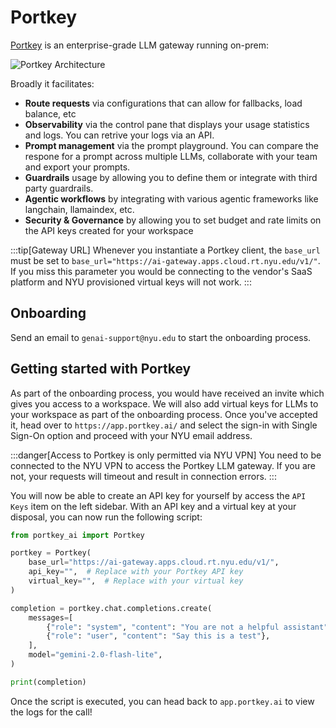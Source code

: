 # Portkey

[Portkey](https://portkey.ai/docs/introduction/what-is-portkey) is an enterprise-grade LLM gateway running on-prem:

![Portkey Architecture](./static/portkey_arch.png)

Broadly it facilitates:
-   **Route requests** via configurations that can allow for fallbacks, load balance, etc
-   **Observability** via the control pane that displays your usage statistics and logs. You can retrive your logs via an API.
-   **Prompt management** via the prompt playground. You can compare the respone for a prompt across multiple LLMs, collaborate with your team and export your prompts.
-   **Guardrails** usage by allowing you to define them or integrate with third party guardrails.
-   **Agentic workflows** by integrating with various agentic frameworks like langchain, llamaindex, etc.
-   **Security & Governance** by allowing you to set budget and rate limits on the API keys created for your workspace

:::tip[Gateway URL]
Whenever you instantiate a Portkey client, the `base_url` must be set to `base_url="https://ai-gateway.apps.cloud.rt.nyu.edu/v1/"`. If you miss this parameter you would be connecting to the vendor's SaaS platform and NYU provisioned virtual keys will not work.
:::

## Onboarding
Send an email to `genai-support@nyu.edu` to start the onboarding process.

## Getting started with Portkey
As part of the onboarding process, you would have received an invite which gives you access to a workspace. We will also add virtual keys for LLMs to your workspace as part of the onboarding process. Once you've accepted it, head over to `https://app.portkey.ai/` and select the sign-in with Single Sign-On option and proceed with your NYU email address.

:::danger[Access to Portkey is only permitted via NYU VPN]
You need to be connected to the NYU VPN to access the Portkey LLM gateway. If you are not, your requests will timeout and result in connection errors.
:::

You will now be able to create an API key for yourself by access the `API Keys` item on the left sidebar. With an API key and a virtual key at your disposal, you can now run the following script:
```python
from portkey_ai import Portkey

portkey = Portkey(
    base_url="https://ai-gateway.apps.cloud.rt.nyu.edu/v1/",
    api_key="",  # Replace with your Portkey API key
    virtual_key="",  # Replace with your virtual key
)

completion = portkey.chat.completions.create(
    messages=[
        {"role": "system", "content": "You are not a helpful assistant"},
        {"role": "user", "content": "Say this is a test"},
    ],
    model="gemini-2.0-flash-lite",
)

print(completion)
```

Once the script is executed, you can head back to `app.portkey.ai` to view the logs for the call!
